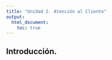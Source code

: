 ```yaml
---
title: "Unidad 2. Atención al Cliente"
output:
  html_document:
    toc: true
---
```


## Introducción.



